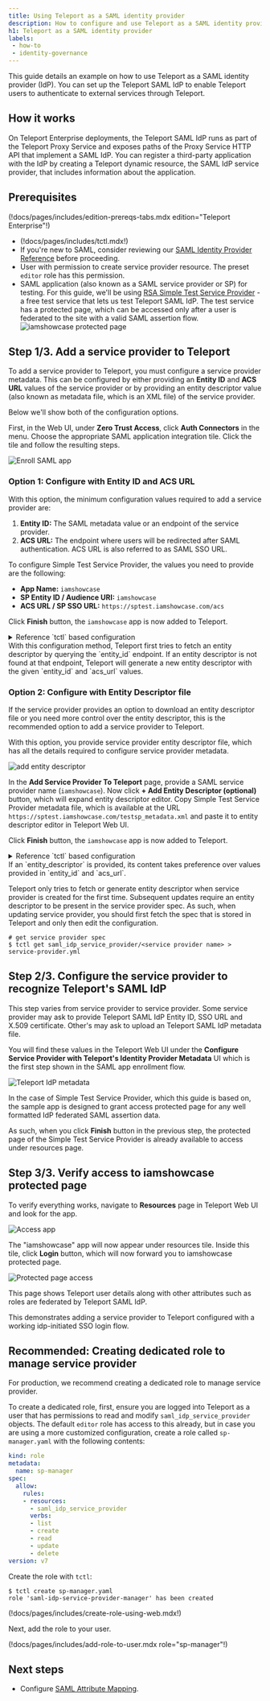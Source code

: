 ```yaml
---
title: Using Teleport as a SAML identity provider
description: How to configure and use Teleport as a SAML identity provider.
h1: Teleport as a SAML identity provider
labels:
 - how-to
 - identity-governance
---
```


This guide details an example on how to use Teleport as a SAML identity provider
(IdP). You can set up the Teleport SAML IdP to enable Teleport users to
authenticate to external services through Teleport.

## How it works

On Teleport Enterprise deployments, the Teleport SAML IdP runs as part of the
Teleport Proxy Service and exposes paths of the Proxy Service HTTP API that
implement a SAML IdP. You can register a third-party application with the IdP by
creating a Teleport dynamic resource, the SAML IdP service provider, that
includes information about the application.

## Prerequisites

(!docs/pages/includes/edition-prereqs-tabs.mdx edition="Teleport Enterprise"!)

- (!docs/pages/includes/tctl.mdx!)
- If you're new to SAML, consider reviewing our [SAML Identity Provider
  Reference](../../../reference/access-controls/saml-idp.mdx) before proceeding.
- User with permission to create service provider resource. The preset `editor` role has this permission.
- SAML application (also known as a SAML service provider or SP) for testing. For this guide, we'll be using
[RSA Simple Test Service Provider](https://sptest.iamshowcase.com/) - a free test service that
lets us test Teleport SAML IdP. The test service has a protected page, which can be accessed only after a
user is federated to the site with a valid SAML assertion flow.
![iamshowcase protected page](../../../../img/access-controls/saml-idp/iamshowcase-protected-page.png)

## Step 1/3. Add a service provider to Teleport

To add a service provider to Teleport, you must configure a service provider
metadata. This can be configured by either providing an **Entity ID** and **ACS URL** values of the
service provider or by providing an entity descriptor value (also known as metadata file, which is an XML file)
of the service provider.

Below we'll show both of the configuration options.

First, in the Web UI, under **Zero Trust Access**, click **Auth Connectors** in the menu.
Choose the appropriate SAML application integration tile. Click the tile and follow the resulting steps.

![Enroll SAML app](../../../../img/access-controls/saml-idp/saml-idp.png)

### Option 1: Configure with Entity ID and ACS URL

With this option, the minimum configuration values required to add a service provider are:
1. **Entity ID:** The SAML metadata value or an endpoint of the service provider.
1. **ACS URL:** The endpoint where users will be redirected after SAML authentication. ACS URL
is also referred to as SAML SSO URL.

To configure Simple Test Service Provider, the values you need to provide are the following:
- **App Name:** `iamshowcase`
- **SP Entity ID / Audience URI:** `iamshowcase`
- **ACS URL / SP SSO URL:** `https://sptest.iamshowcase.com/acs`

Click **Finish** button, the `iamshowcase` app is now added to Teleport.

<details>
<summary>Reference `tctl` based configuration</summary>

The following `saml_idp_service_provider` spec is a reference for adding Simple Test
Service Provider to Teleport:
```yaml
kind: saml_idp_service_provider
metadata:
  # The friendly name of the service provider. This is used to manage the
  # service provider as well as in identity provider initiated SSO.
  name: iamshowcase
spec:
  # entity_id is the metadata value or an endpoint of service provider
  # that serves entity descriptor, aka SP metadata.
  entity_id: iamshowcase
  # acs_url is the endpoint where users will be redirected after
  # SAML authentication.
  acs_url: https://sptest.iamshowcase.com/acs
version: v1
```

Add the spec to Teleport using `tctl`:

```code
$ tctl create iamshowcase.yaml
# SAML IdP service provider 'iamshowcase' has been created.
```
</details>

<Admonition type="note">
With this configuration method, Teleport first tries to fetch an entity descriptor by
querying the `entity_id` endpoint. If an entity descriptor is not found at that endpoint,
Teleport will generate a new entity descriptor with the given `entity_id` and `acs_url` values.
</Admonition>

### Option 2: Configure with Entity Descriptor file

If the service provider provides an option to download an entity descriptor file or you
need more control over the entity descriptor, this is the recommended option to add a service provider
to Teleport.

With this option, you provide service provider entity descriptor file, which has all the details
required to configure service provider metadata.

![add entity descriptor](../../../../img/access-controls/saml-idp/add-entity-descriptor.png)

In the **Add Service Provider To Teleport** page, provide a SAML service provider name (`iamshowcase`).
Now click **+ Add Entity Descriptor (optional)** button, which will expand entity descriptor editor.
Copy Simple Test Service Provider metadata file, which is available at the URL `https://sptest.iamshowcase.com/testsp_metadata.xml`
and paste it to entity descriptor editor in Teleport Web UI.

Click **Finish** button, the `iamshowcase` app is now added to Teleport.

<details>
<summary>Reference `tctl` based configuration</summary>

First download the service provider metadata from Simple Test Service Provider as `iamshowcase.xml`:

```code
$ curl -o iamshowcase.xml https://sptest.iamshowcase.com/testsp_metadata.xml
```

Using the template below, create a file called `iamshowcase.yaml`. Assign the
metadata you just downloaded to the `entity_descriptor` field in the
`saml_idp_service_provider` object:

```yaml
kind: saml_idp_service_provider
metadata:
  # The friendly name of the service provider. This is used to manage the
  # service provider as well as in identity provider initiated SSO.
  name: iamshowcase
spec:
  # The entity_descriptor is the service provider XML.
  entity_descriptor: |
    <md:EntityDescriptor xmlns:md="urn:oasis:names:tc:SAML:2.0:metadata"...
version: v1
```

Add this to Teleport using `tctl`:

```code
$ tctl create iamshowcase.yaml
# SAML IdP service provider 'samltest-id' has been created.
```
</details>

<Admonition type="important">
If an `entity_descriptor` is provided, its content takes preference over values provided in `entity_id` and `acs_url`.

Teleport only tries to fetch or generate entity descriptor when service provider is created for the first time.
Subsequent updates require an entity descriptor to be present in the service provider spec. As such, when updating
service provider, you should first fetch the spec that is stored in Teleport and only then edit the configuration.
```code
# get service provider spec
$ tctl get saml_idp_service_provider/<service provider name> > service-provider.yml
```
</Admonition>

## Step 2/3. Configure the service provider to recognize Teleport's SAML IdP

This step varies from service provider to service provider. Some service provider may ask to
provide Teleport SAML IdP Entity ID, SSO URL and X.509 certificate. Other's may ask to upload
an Teleport SAML IdP metadata file.

You will find these values in the Teleport Web UI under the
**Configure Service Provider with Teleport's Identity Provider Metadata** UI which is the first step
shown in the SAML app enrollment flow.

![Teleport IdP metadata](../../../../img/access-controls/saml-idp/teleport-idp-metadata.png)

In the case of Simple Test Service Provider, which this guide is based on, the sample app is designed to grant access protected page
for any well formatted IdP federated SAML assertion data.

As such, when you click **Finish** button in the previous step, the protected page of the Simple Test Service Provider is
already available to access under resources page.

## Step 3/3. Verify access to iamshowcase protected page

To verify everything works, navigate to **Resources** page in Teleport Web UI and look for the app.

![Access app](../../../../img/access-controls/saml-idp/access-app.png)

The "iamshowcase" app will now appear under resources tile. Inside this tile,
click **Login** button, which will now forward you to iamshowcase protected page.

![Protected page access](../../../../img/access-controls/saml-idp/protected-page-access.png)

This page shows Teleport user details along with other attributes such as roles are
federated by Teleport SAML IdP.

This demonstrates adding a service provider to Teleport configured with a working idp-initiated SSO login flow.

## Recommended: Creating dedicated role to manage service provider

For production, we recommend creating a dedicated role to manage service provider.

To create a dedicated role, first, ensure you are logged into Teleport as a user that has
permissions to read and modify `saml_idp_service_provider` objects. The default `editor` role
has access to this already, but in case you are using a more customized configuration,
create a role called `sp-manager.yaml` with the following contents:

```yaml
kind: role
metadata:
  name: sp-manager
spec:
  allow:
    rules:
    - resources:
      - saml_idp_service_provider
      verbs:
      - list
      - create
      - read
      - update
      - delete
version: v7
```

Create the role with `tctl`:

```code
$ tctl create sp-manager.yaml
role 'saml-idp-service-provider-manager' has been created
```

(!docs/pages/includes/create-role-using-web.mdx!)

Next, add the role to your user.

(!docs/pages/includes/add-role-to-user.mdx role="sp-manager"!)

## Next steps
- Configure [SAML Attribute Mapping](./saml-attribute-mapping.mdx).
